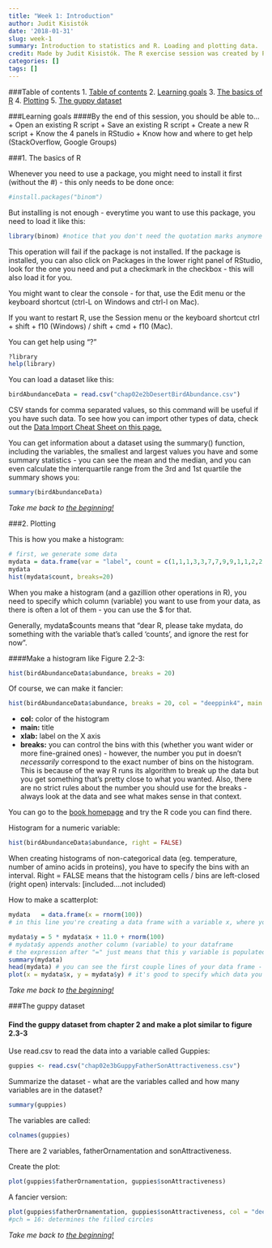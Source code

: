 ```yaml
---
title: "Week 1: Introduction"
author: Judit Kisistók
date: '2018-01-31'
slug: week-1
summary: Introduction to statistics and R. Loading and plotting data.
credit: Made by Judit Kisistók. The R exercise session was created by Palle Villesen and Thomas Bataillon at Aarhus University.
categories: []
tags: []
---
```



###<a name="toc"></a>Table of contents
1. [Table of contents](#toc)
2. [Learning goals](#goals)
3. [The basics of R](#basics)
4. [Plotting](#plotting)
5. [The guppy dataset](#guppies)

###<a name="goals"></a>Learning goals
####By the end of this session, you should be able to...
+ Open an existing R script
+ Save an existing R script
+ Create a new R script
+ Know the 4 panels in RStudio
+ Know how and where to get help (StackOverflow, Google Groups)

###<a name="basics"></a>1. The basics of R

Whenever you need to use a package, you might need to install it first (without the #) - this only needs to be done once:
```r
#install.packages("binom")
```

But installing is not enough - everytime you want to use this package, you need to load it like this:
```r
library(binom) #notice that you don't need the quotation marks anymore
```
This operation will fail if the package is not installed. If the package is installed, you can also click on Packages in the lower right panel of RStudio, look for the one you need and put a checkmark in the checkbox - this will also load it for you.

You might want to clear the console - for that, use the Edit menu or the keyboard shortcut (ctrl-L on Windows and ctrl-l on Mac).

If you want to restart R, use the Session menu or the keyboard shortcut ctrl + shift + f10 (Windows) / shift + cmd + f10 (Mac).

You can get help using "?"
```r
?library
help(library)
```

You can load a dataset like this:
```r
birdAbundanceData = read.csv("chap02e2bDesertBirdAbundance.csv")
```
CSV stands for comma separated values, so this command will be useful if you have such data. To see how you can import other types of data, check out the <a href="https://www.rstudio.com/resources/cheatsheets/" target ="_blank">Data Import Cheat Sheet on this page.</a>

You can get information about a dataset using the summary() function, including the variables, the smallest and largest values you have and some summary statistics - you can see the mean and the median, and you can even calculate the interquartile range from the 3rd and 1st quartile the summary shows you:
```r
summary(birdAbundanceData)
```

*Take me back to [the beginning!](#toc)*

###<a name="plotting"></a>2. Plotting

This is how you make a histogram:
```r
# first, we generate some data
mydata = data.frame(var = "label", count = c(1,1,1,3,3,7,7,9,9,1,1,2,2,2,2))
mydata
hist(mydata$count, breaks=20)
```

When you make a histogram (and a gazillion other operations in R), you need to specify which column (variable) you want to use from your data, as there is often a lot of them - you can use the $ for that.   

Generally, mydata$counts means that "dear R, please take mydata, do something with the variable that's called 'counts', and ignore the rest for now".

####Make a histogram like Figure 2.2-3:
```r
hist(birdAbundanceData$abundance, breaks = 20)
```

Of course, we can make it fancier:
```r
hist(birdAbundanceData$abundance, breaks = 20, col = "deeppink4", main = "Histogram of bird abundance data", xlab = "Abundance")
```

+ **col:** color of the histogram
+ **main:** title
+ **xlab:** label on the X axis
+ **breaks:** you can control the bins with this (whether you want wider or more fine-grained ones) - however, the number you put in doesn't *necessarily* correspond to the exact number of bins on the histogram. This is because of the way R runs its algorithm to break up the data but you get something that's pretty close to what you wanted. Also, there are no strict rules about the number you should use for the breaks - always look at the data and see what makes sense in that context.

You can go to the <a href="http://whitlockschluter.zoology.ubc.ca/r-code/rcode02" target ="_blank">book homepage</a> and try the R code you can find there.

Histogram for a numeric variable:
```r
hist(birdAbundanceData$abundance, right = FALSE)
```

When creating histograms of non-categorical data (eg. temperature, number of amino acids in proteins), you have to specify the bins with an interval. Right = FALSE means that the histogram cells / bins are left-closed (right open) intervals: [included....not included)

How to make a scatterplot:
```r
mydata   = data.frame(x = rnorm(100))
# in this line you're creating a data frame with a variable x, where you generate this x by randomly sampling 100 values from a normal distribution

mydata$y = 5 * mydata$x + 11.0 + rnorm(100)
# mydata$y appends another column (variable) to your dataframe
# the expression after "=" just means that this y variable is populated by values that are 5 * corresponding x + 11 + a value randomly sampled from a normal distribution
summary(mydata) 
head(mydata) # you can see the first couple lines of your data frame - useful for seeing what kind of variables you have 
plot(x = mydata$x, y = mydata$y) # it's good to specify which data you want on the x axis and which to put on the y axis
```

*Take me back to [the beginning!](#toc)*

###<a name="guppies"></a>The guppy dataset

#### Find the guppy dataset from chapter 2 and make a plot similar to figure 2.3-3

Use read.csv to read the data into a variable called Guppies:
```r
guppies <- read.csv("chap02e3bGuppyFatherSonAttractiveness.csv")
```


Summarize the dataset - what are the variables called and how many variables are in the dataset?
```r
summary(guppies)
```

The variables are called:
```r
colnames(guppies)
```
There are 2 variables, fatherOrnamentation and sonAttractiveness.

Create the plot:
```r
plot(guppies$fatherOrnamentation, guppies$sonAttractiveness) 
```

A fancier version:
```r
plot(guppies$fatherOrnamentation, guppies$sonAttractiveness, col = "deeppink4", pch=16, xlab="Father's Ornamentation", ylab="Son's Attractiveness") 
#pch = 16: determines the filled circles
```

*Take me back to [the beginning!](#toc)*